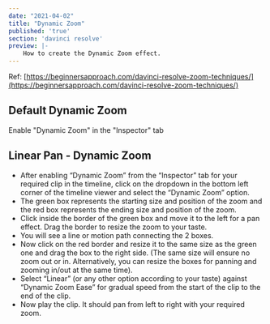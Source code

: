 ```yaml
---
date: "2021-04-02"
title: "Dynamic Zoom"
published: 'true'
section: 'davinci resolve'
preview: |-
    How to create the Dynamic Zoom effect.
---
```


Ref: [https://beginnersapproach.com/davinci-resolve-zoom-techniques/](https://beginnersapproach.com/davinci-resolve-zoom-techniques/)

## Default Dynamic Zoom

Enable "Dynamic Zoom" in the "Inspector" tab

## Linear Pan - Dynamic Zoom

- After enabling “Dynamic Zoom” from the “Inspector” tab for your required 
clip in the timeline, click on the dropdown in the bottom left corner of the 
timeline viewer and select the “Dynamic Zoom” option.
- The green box represents the starting size and position of the zoom and the 
red box represents the ending size and position of the zoom.
- Click inside the border of the green box and move it to the left for a pan 
effect. Drag the border to resize the zoom to your taste.
- You will see a line or motion path connecting the 2 boxes.
- Now click on the red border and resize it to the same size as the green one 
and drag the box to the right side. (The same size will ensure no zoom out or 
in. Alternatively, you can resize the boxes for panning and zooming in/out at 
the same time).
- Select “Linear” (or any other option according to your taste) against “Dynamic 
Zoom Ease” for gradual speed from the start of the clip to the end of the clip.
- Now play the clip. It should pan from left to right with your required zoom.